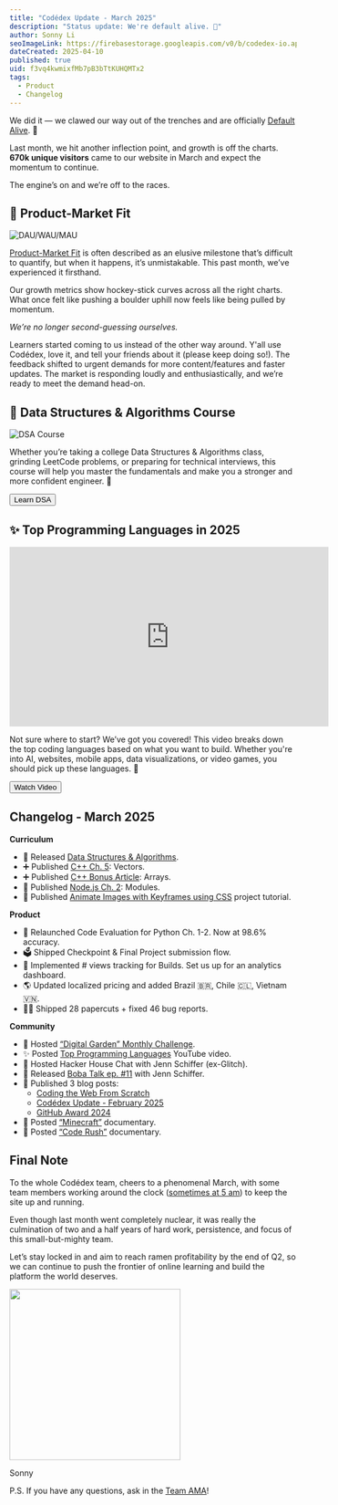 ```yaml
---
title: "Codédex Update - March 2025"
description: "Status update: We're default alive. 🥲"
author: Sonny Li
seoImageLink: https://firebasestorage.googleapis.com/v0/b/codedex-io.appspot.com/o/blogs%2Fcodedex-update-march-2025%2Fbanner.png?alt=media&token=94636704-a5ca-445d-a1e9-7fd8d29c9d88
dateCreated: 2025-04-10
published: true
uid: f3vq4kwmixfMb7pB3bTtKUHQMTx2
tags:
  - Product
  - Changelog
---
```


We did it — we clawed our way out of the trenches and are officially [Default Alive](https://www.paulgraham.com/aord.html). 🥲

Last month, we hit another inflection point, and growth is off the charts. **670k unique visitors** came to our website in March and expect the momentum to continue.

The engine’s on and we’re off to the races.

## 🌟 Product-Market Fit

<Quote text="If you have to ask whether you have product-market fit, the answer's no. - Lean Startup" />

![DAU/WAU/MAU](https://i.imgur.com/u9a7P2P.png)

[Product-Market Fit](https://en.wikipedia.org/wiki/Product-market_fit) is often described as an elusive milestone that’s difficult to quantify, but when it happens, it’s unmistakable. This past month, we’ve experienced it firsthand.

Our growth metrics show hockey-stick curves across all the right charts. What once felt like pushing a boulder uphill now feels like being pulled by momentum. 

_We’re no longer second-guessing ourselves._

Learners started coming to us instead of the other way around. Y'all use Codédex, love it, and tell your friends about it (please keep doing so!). The feedback shifted to urgent demands for more content/features and faster updates. The market is responding loudly and enthusiastically, and we’re ready to meet the demand head-on.

## 🔢 Data Structures & Algorithms Course

![DSA Course](https://i.imgur.com/ccpG0ih.gif)

Whether you’re taking a college Data Structures & Algorithms class, grinding LeetCode problems, or preparing for technical interviews, this course will help you master the fundamentals and make you a stronger and more confident engineer. 🌟

<div style={{ display: "flex", justifyContent: "center", marginBottom: "1.2rem", transform: "scale(.9)" }}>
  <a href="https://www.codedex.io/data-structures-and-algorithms" style={{ all: "unset" }} target="_blank" and rel="noopener noreferrer"><Button variant="yellow">Learn DSA</Button></a>
</div>

## ✨ Top Programming Languages in 2025

<iframe width="560" height="315" src="https://www.youtube.com/embed/JrQn9HDImcI?si=6gvVAKVNxA4A8o0w" title="YouTube video player" frameborder="0" allow="accelerometer; autoplay; clipboard-write; encrypted-media; gyroscope; picture-in-picture; web-share" referrerpolicy="strict-origin-when-cross-origin" allowfullscreen></iframe>

Not sure where to start? We’ve got you covered! This video breaks down the top coding languages based on what you want to build. Whether you're into AI, websites, mobile apps, data visualizations, or video games, you should pick up these languages. 🪼

<div style={{ display: "flex", justifyContent: "center", marginBottom: "1.2rem", transform: "scale(.9)" }}>
  <a href="https://www.youtube.com/watch?v=JrQn9HDImcI" style={{ all: "unset" }} target="_blank" and rel="noopener noreferrer"><Button variant="yellow">Watch Video</Button></a>
</div>


## Changelog - March 2025

**Curriculum**

- 🔢 Released [Data Structures & Algorithms](https://www.codedex.io/data-structures-and-algorithms). 
- ➕ Published [C++ Ch. 5](https://www.codedex.io/cpp): Vectors. 
- ➕ Published [C++ Bonus Article](https://www.codedex.io/cpp/bonus/arrays): Arrays.
- 🦠 Published [Node.js Ch. 2](https://www.codedex.io/nodejs): Modules.
- 🎨 Published [Animate Images with Keyframes using CSS](https://www.codedex.io/projects/animate-images-with-keyframes-using-css) project tutorial.

**Product**

- 🤖 Relaunched Code Evaluation for Python Ch. 1-2. Now at 98.6% accuracy.
- 🗳️ Shipped Checkpoint & Final Project submission flow. 
- 👀 Implemented # views tracking for Builds. Set us up for an analytics dashboard.
- 🌎 Updated localized pricing and added Brazil 🇧🇷, Chile 🇨🇱, Vietnam 🇻🇳. 
- 😵‍💫 Shipped 28 papercuts + fixed 46 bug reports.

**Community**

- 🌱 Hosted [“Digital Garden” Monthly Challenge](https://www.codedex.io/community/monthly-challenge/march-2025). 
- ✨ Posted [Top Programming Languages](https://www.youtube.com/watch?v=JrQn9HDImcI) YouTube video. 
- 🏡 Hosted Hacker House Chat with Jenn Schiffer (ex-Glitch).
- 🧋 Released [Boba Talk ep. #11](https://open.spotify.com/episode/7HKImDikV7uYFtv7sIjFgH) with Jenn Schiffer.
- 📰 Published 3 blog posts: 
  - [Coding the Web From Scratch](https://www.codedex.io/blog/coding-the-web-from-scratch)
  - [Codédex Update - February 2025](https://www.codedex.io/blog/codedex-update-february-2025)
  - [GitHub Award 2024](https://www.codedex.io/blog/github-award-2024)
- 🍿 Posted [“Minecraft”](https://www.codedex.io/community/main/sUSsWyKjpD5xAs3a0EW6) documentary.
- 🍿 Posted [“Code Rush”](https://www.codedex.io/community/main/eSLLeYJ1izDS6OP7d0Mj) documentary.

## Final Note

To the whole Codédex team, cheers to a phenomenal March, with some team members working around the clock ([sometimes at 5 am](https://x.com/Asiqur14/status/1902031137666453918)) to keep the site up and running.

Even though last month went completely nuclear, it was really the culmination of two and a half years of hard work, persistence, and focus of this small-but-mighty team.

Let’s stay locked in and aim to reach ramen profitability by the end of Q2, so we can continue to push the frontier of online learning and build the platform the world deserves.

<div style={{display: "flex", justifyContent: "center", marginTop: "2rem", marginBottom: "-2rem"}}>
  <img src="https://i.imgur.com/azByYZZ.jpeg" width="300"/>
</div>


Sonny

P.S. If you have any questions, ask in the [Team AMA](https://www.codedex.io/community/question-of-the-week/oUCWU2FTd0FlkXDZaVrQ)!
